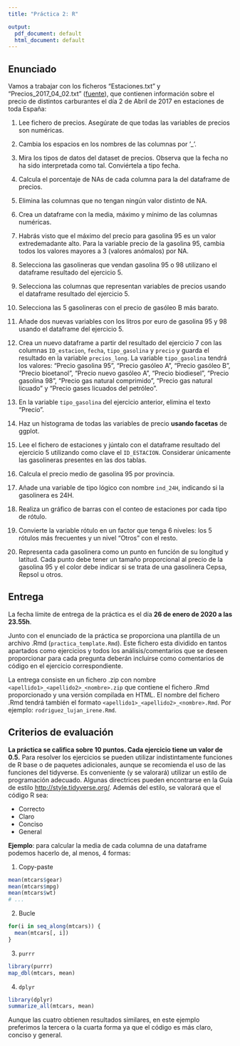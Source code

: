 ```yaml
---
title: "Práctica 2: R"

output:
  pdf_document: default
  html_document: default
---
```


## Enunciado

Vamos a trabajar con los ficheros "Estaciones.txt" y "Precios_2017_04_02.txt" ([fuente](https://geoportalgasolineras.es/#/Descargas)), que contienen información sobre el precio de distintos carburantes el día 2 de Abril de 2017 en estaciones de toda España:

  1. Lee fichero de precios. Asegúrate de que todas las variables de precios son numéricas.
  
  2. Cambia los espacios en los nombres de las columnas por '_'.
  
  3. Mira los tipos de datos del dataset de precios. Observa que la fecha no ha sido interpretada como tal. Conviértela a tipo fecha.
  
  4. Calcula el porcentaje de NAs de cada columna para la del dataframe de precios.
  
  5. Elimina las columnas que no tengan ningún valor distinto de NA.
  
  6. Crea un dataframe con la media, máximo y mínimo de las columnas numéricas.
  
  7. Habrás visto que el máximo del precio para gasolina 95 es un valor extredemadante alto. Para la variable precio de la gasolina 95, cambia todos los valores mayores a 3 (valores anómalos) por NA.
  
  8. Selecciona las gasolineras que vendan gasolina 95 o 98 utilizano el dataframe resultado del ejercicio 5.
  
  9. Selecciona las columnas que representan variables de precios usando el dataframe resultado del ejercicio 5.
  
  10. Selecciona las 5 gasolineras con el precio de gasóleo B más barato.
  
  11. Añade dos nuevas variables con los litros por euro de gasolina 95 y 98 usando el dataframe del ejercicio 5.
  
  12. Crea un nuevo dataframe a partir del resultado del ejercicio 7 con las columnas `ID_estacion`, `fecha`, `tipo_gasolina` y `precio` y guarda el resultado en la variable `precios_long`. La variable `tipo_gasolina` tendrá los valores: "Precio gasolina 95", "Precio gasóleo A", "Precio gasóleo B", "Precio bioetanol", "Precio nuevo gasóleo A", "Precio biodiesel", "Precio gasolina 98", "Precio gas natural comprimido", "Precio gas natural licuado" y "Precio gases licuados del petróleo".
  
  13. En la variable `tipo_gasolina` del ejercicio anterior, elimina el texto "Precio ".
  
  14. Haz un histograma de todas las variables de precio **usando facetas** de ggplot.
  
  15. Lee el fichero de estaciones y júntalo con el dataframe resultado del ejercicio 5 utilizando como clave el `ID_ESTACION`. Considerar únicamente las gasolineras presentes en las dos tablas.
  
  16. Calcula el precio medio de gasolina 95 por provincia.
  
  17. Añade una variable de tipo lógico con nombre `ind_24H`, indicando si la gasolinera es 24H.
  
  18. Realiza un gráfico de barras con el conteo de estaciones por cada tipo de rótulo.
  
  19. Convierte la variable rótulo en un factor que tenga 6 niveles: los 5 rótulos más frecuentes y un nivel "Otros" con el resto. 
  
  20. Representa cada gasolinera como un punto en función de su longitud y latitud. Cada punto debe tener un tamaño proporcional al precio de la gasolina 95 y el color debe indicar si se trata de una gasolinera Cepsa, Repsol u otros.

## Entrega

La fecha límite de entrega de la práctica es el día **26 de enero de 2020 a las 23.55h**.

Junto con el enunciado de la práctica se proporciona una plantilla de un archivo .Rmd (`practica_template.Rmd`). Este fichero esta dividido en tantos apartados como ejercicios y todos los análisis/comentarios que se deseen proporcionar para cada pregunta deberán incluirse como comentarios de código en el ejercicio correspondiente.

La entrega consiste en un fichero .zip con nombre `<apellido1>_<apellido2>_<nombre>.zip` que contiene el fichero .Rmd proporcionado y una versión compilada en HTML. El nombre del fichero .Rmd tendrá también el formato `<apellido1>_<apellido2>_<nombre>.Rmd`. Por ejemplo: `rodriguez_lujan_irene.Rmd`.

## Criterios de evaluación 

**La práctica se califica sobre 10 puntos. Cada ejercicio tiene un valor de 0.5.** Para resolver los ejercicios se pueden utilizar indistintamente funciones de R base o de paquetes adicionales, aunque se recomienda el uso de las funciones del tidyverse. Es conveniente (y se valorará) utilizar un estilo de programación adecuado. Algunas directrices pueden encontrarse en la Guía de
estilo [http://style.tidyverse.org/](http://style.tidyverse.org/). Además del estilo, se valorará que el código R sea:

  * Correcto
  * Claro
  * Conciso
  * General

**Ejemplo**: para calcular la media de cada columna de una dataframe podemos hacerlo de, al menos, 4 formas:

  1. Copy-paste
```r
mean(mtcars$gear)
mean(mtcars$mpg)
mean(mtcars$wt)
# ...
```

  2. Bucle
```r
for(i in seq_along(mtcars)) {
  mean(mtcars[, i])
}
```

  3. `purrr`
```r
library(purrr)
map_dbl(mtcars, mean)
```

  4. `dplyr`
```r
library(dplyr)
summarize_all(mtcars, mean)
```

Aunque las cuatro obtienen resultados similares, en este ejemplo preferimos la tercera o la cuarta forma ya que el código es más claro, conciso y general.
